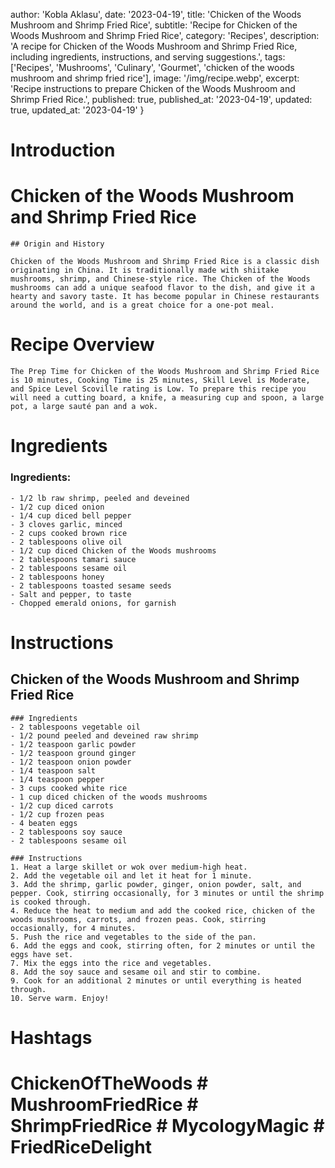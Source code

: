 
  author: 'Kobla Aklasu',
  date: '2023-04-19',
  title: 'Chicken of the Woods Mushroom and Shrimp Fried Rice',
  subtitle: 'Recipe for Chicken of the Woods Mushroom and Shrimp Fried Rice',
  category: 'Recipes',
  description: 'A recipe for Chicken of the Woods Mushroom and Shrimp Fried Rice, including ingredients, instructions, and serving suggestions.',
  tags: ['Recipes', 'Mushrooms', 'Culinary', 'Gourmet', 'chicken of the woods mushroom and shrimp fried rice'],
  image: '/img/recipe.webp',
  excerpt: 'Recipe instructions to prepare Chicken of the Woods Mushroom and Shrimp Fried Rice.',
  published: true,
  published_at: '2023-04-19',
  updated: true,
  updated_at: '2023-04-19'
}


  # Introduction

# Chicken of the Woods Mushroom and Shrimp Fried Rice
    
    ## Origin and History
    
    Chicken of the Woods Mushroom and Shrimp Fried Rice is a classic dish originating in China. It is traditionally made with shiitake mushrooms, shrimp, and Chinese-style rice. The Chicken of the Woods mushrooms can add a unique seafood flavor to the dish, and give it a hearty and savory taste. It has become popular in Chinese restaurants around the world, and is a great choice for a one-pot meal.

# Recipe Overview

    The Prep Time for Chicken of the Woods Mushroom and Shrimp Fried Rice is 10 minutes, Cooking Time is 25 minutes, Skill Level is Moderate, and Spice Level Scoville rating is Low. To prepare this recipe you will need a cutting board, a knife, a measuring cup and spoon, a large pot, a large sauté pan and a wok.

# Ingredients

### Ingredients:
    - 1/2 lb raw shrimp, peeled and deveined
    - 1/2 cup diced onion
    - 1/4 cup diced bell pepper
    - 3 cloves garlic, minced
    - 2 cups cooked brown rice
    - 2 tablespoons olive oil
    - 1/2 cup diced Chicken of the Woods mushrooms
    - 2 tablespoons tamari sauce
    - 2 tablespoons sesame oil
    - 2 tablespoons honey
    - 2 tablespoons toasted sesame seeds
    - Salt and pepper, to taste
    - Chopped emerald onions, for garnish

# Instructions

## Chicken of the Woods Mushroom and Shrimp Fried Rice 
    ### Ingredients
    - 2 tablespoons vegetable oil
    - 1/2 pound peeled and deveined raw shrimp
    - 1/2 teaspoon garlic powder
    - 1/2 teaspoon ground ginger
    - 1/2 teaspoon onion powder
    - 1/4 teaspoon salt
    - 1/4 teaspoon pepper
    - 3 cups cooked white rice
    - 1 cup diced chicken of the woods mushrooms
    - 1/2 cup diced carrots
    - 1/2 cup frozen peas
    - 4 beaten eggs
    - 2 tablespoons soy sauce
    - 2 tablespoons sesame oil
    
    ### Instructions
    1. Heat a large skillet or wok over medium-high heat.
    2. Add the vegetable oil and let it heat for 1 minute.
    3. Add the shrimp, garlic powder, ginger, onion powder, salt, and pepper. Cook, stirring occasionally, for 3 minutes or until the shrimp is cooked through.
    4. Reduce the heat to medium and add the cooked rice, chicken of the woods mushrooms, carrots, and frozen peas. Cook, stirring occasionally, for 4 minutes.
    5. Push the rice and vegetables to the side of the pan.
    6. Add the eggs and cook, stirring often, for 2 minutes or until the eggs have set.
    7. Mix the eggs into the rice and vegetables.
    8. Add the soy sauce and sesame oil and stir to combine.
    9. Cook for an additional 2 minutes or until everything is heated through.
    10. Serve warm. Enjoy!

# Hashtags

# ChickenOfTheWoods # MushroomFriedRice # ShrimpFriedRice # MycologyMagic # FriedRiceDelight



